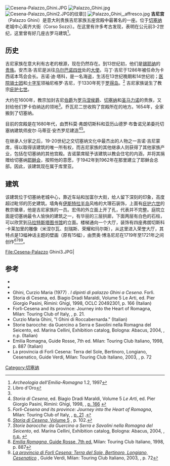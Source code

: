 [[File:Cesena-Palazzo_Ghini.JPG|thumb]]
[[File:Palazzo_Ghini.jpg|thumb]]
[[File:Cesena-Palazzo_Ghini2.JPG|thumb]]的纹章]]
[[File:Palazzo_Ghini,_affresco.jpg|thumb]]
'''吉尼宫'''（Palazzo Ghini）是意大利贵族吉尼家族五座宫殿中最著名的一座。位于[[切塞纳|切塞纳]]老城中心索齐大街（Corso Sozzi）。在这里有许多考古发现，表明在公元前3-2世纪，这里曾有好几座古罗马建筑<ref>''Archeologia dell'Emilia-Romagna'' 1.2, 1997 </ref>。

==历史==
吉尼家族在意大利有古老的根源，现在仍然存在。到13世纪初，他们是[[锡耶纳|锡耶纳]]的[[贵族|贵族]]。安杰洛·吉尼是派往[[乌尔巴诺四世|乌尔巴诺四世]]处的[[大使|大使]]。马丁·吉尼于1286年被任命为卡西诺本笃会会长。吉诺·迪·塔科，是一名海盗，生活在13世纪晚期和14世纪初；[[医院骑士团|医院骑士团]]和[[十字军|十字军]]领袖尼格罗·吉尼，于1330年死于[[罗得岛|罗得岛]]。<ref name=Oro>Libro d'Oro </ref> 吉尼家族诞生了教宗[[庇护七世|庇护七世]]。

大约在1600年，教宗加封吉尼[[伯爵|伯爵]]为[[罗马涅|罗马涅]][[侯爵|侯爵]]、[[切塞纳|切塞纳]]和[[圣马力诺|圣马力诺]]的贵族，又封给他们罗卡伯纳达的领地<ref name=Oro/>。乔瓦尼二世收购了宫殿所在的地方。1654年，全家搬到了切塞纳。

目前的宫殿是在1680年代，由贾科莫·弗朗切斯科和亚历山德罗·布鲁诺兄弟委托切塞纳建筑师皮尔·马蒂亚·安杰罗尼建造<ref name=Storia>''Storia di Cesena'', ed. Biagio Dradi Maraldi, Volume 5 ''Le Arti'', ed. Pier Giorgio Pasini, Rimini: Ghigi, 1998, {{OCLC|20492301}}, [https://books.google.com/books?ei=KUXsUIrrKOb-iwK5r4HQBg&id=v8ZWAAAAYAAJ&dq=Palazzo+Ghini+Cesena&q=Bolognini+Ghini#search_anchor p. 166] {{Wayback|url=https://books.google.com/books?ei=KUXsUIrrKOb-iwK5r4HQBg&id=v8ZWAAAAYAAJ&dq=Palazzo+Ghini+Cesena&q=Bolognini+Ghini#search_anchor |date=20200902214221 }}</ref><ref>''Forlì-Cesena and its province: Journey into the Heart of Romagna'', Milan: Touring Club of Italy, {{ISBN|88-365-3488-0}}, [https://books.google.com/books?id=UGD-ppEuorsC p. 21] {{Wayback|url=https://books.google.com/books?id=UGD-ppEuorsC |date=20200731182233 }}.</ref>。

在继承人分家之后，19-20世纪之交切塞纳文化中最杰出的人物之一吉诺·吉尼蒙席，得以取得该建筑的唯一所有权，而吉尼家族的其他继承人则获得了其他家族产业，包括在切塞纳的其他宫殿。吉诺蒙席赋予该建筑以教会住宅的内涵，并将其捐赠给切塞纳[[耶稣会|耶稣会]]，按照他的意愿，于1942年到1962年在那里建立了耶稣会总部。因此，该建筑现在属于库里亚。

==建筑==
该建筑位于切塞纳老城中心，靠近车站和加富尔大街，给人留下深刻的印象，高度超过毗邻的历史建筑。墙角有[[伊斯特拉半岛|伊斯特拉半岛]]风格的大理石装饰，上面有[[庇护六世|庇护六世]]的教宗徽章，他是吉尼家族的一员。宏伟的外立面上开了孔，代表并不完整。庭院立面是切塞纳最令人愉快的建筑之一，有华丽的三层拱廊，下面两层有白色的石柱，可以欣赏到[[马拉特斯塔图书馆|马拉特斯塔图书馆]]的立面。楼梯通向一个大厅，装饰有四座弗朗切斯科·卡莱加里的雕像（米涅尔瓦、刻瑞斯、荣耀和玛尔斯），从这里进入荣誉大厅，其特点是13幅神话主题的壁画（原有15幅），由贾奥·博洛尼尼在1719年至1721年之间创作<ref>[https://books.google.com/books?id=v8ZWAAAAYAAJ ''Storia di Cesena'', Volume 5] {{Wayback|url=https://books.google.com/books?id=v8ZWAAAAYAAJ |date=20200630040028 }}, p. 102.</ref><ref>''Storie barocche: da Guercino a Serra e Savolini nella Romagna del Seicento'', ed. Marina Cellini, Exhibition catalog, Bologna: Abacus, 2004, {{ISBN|9788888566030}}, [https://books.google.com/books?ei=kFXsUPu7NKO1igLDpIH4Bg&id=fFdJAQAAIAAJ&dq=Palazzo+Ghini+Giacomo+Bolognini&q=Giacomo+Bolognini+in+Palazzo+Ghini+%281719-1721%29%2C+tra+allegorie%2C+favole+antiche%2C+decorazion#search_anchor n.p.] {{Wayback|url=https://books.google.com/books?ei=kFXsUPu7NKO1igLDpIH4Bg&id=fFdJAQAAIAAJ&dq=Palazzo+Ghini+Giacomo+Bolognini&q=Giacomo+Bolognini+in+Palazzo+Ghini+%281719-1721%29%2C+tra+allegorie%2C+favole+antiche%2C+decorazion#search_anchor |date=20200715194117 }}</ref><ref>[https://books.google.com/books?id=x519UvWjvh0C ''Emilia Romagna'', Guide Rosse, 7th ed.] {{Wayback|url=https://books.google.com/books?id=x519UvWjvh0C |date=20200713220211 }} Milan: Touring Club Italiano, 1998, p. 887</ref><ref>[https://books.google.com/books?id=_W7thCvz8YsC ''La provincia di Forlì Cesena: Terra del Sole, Bertinoro, Longiano, Cesenatico''] {{Wayback|url=https://books.google.com/books?id=_W7thCvz8YsC |date=20200801055228 }}, Guide Verdi, Milan: Touring Club Italiano, 2003, {{ISBN|9788836529087}}, p. 72</ref>。

<gallery>
File:Cesena-Palazzo Ghini3.JPG|
</gallery>

==参考==
{{reflist}}
* {{cite book|editor=Baldoni, Daniela|title=Scavi archeologici a Cesena: storia di un quartiere urbano|year=1998|publisher=Essegi|location=Ravenna|isbn=9788871892603|language=it}}
* {{cite book|last=Capellini |first=Denis |title=Guida di Cesena, Città Malatestiana  |year=2001 |publisher=Il Ponte Vecchio |location=Cesena |isbn=8883121759|language=it}}
* Ghini, Curzio Maria (1977) . ''l dipinti di palazzo Ghini a Cesena''. Forlì.
* Storia di Cesena, ed. Biagio Dradi Maraldi, Volume 5 Le Arti, ed. Pier Giorgio Pasini, Rimini: Ghigi, 1998, OCLC 20492301, p. 166 (Italian)
* Forlì-Cesena and its province: Journey into the Heart of Romagna, Milan: Touring Club of Italy, {{ISBN|88-365-3488-0}}, p. 21.
* Curzio Maria Ghini, "I Ghini di Roccabernarda." (Italian)
* Storie barocche: da Guercino a Serra e Savolini nella Romagna del Seicento, ed. Marina Cellini, Exhibition catalog, Bologna: Abacus, 2004, {{ISBN|9788888566030}}, n.p. (Italian)
* Emilia Romagna, Guide Rosse, 7th ed. Milan: Touring Club Italiano, 1998, p. 887 (Italian)
* La provincia di Forlì Cesena: Terra del Sole, Bertinoro, Longiano, Cesenatico, Guide Verdi, Milan: Touring Club Italiano, 2003, {{ISBN|9788836529087}}, p. 72
[[Category:切塞纳|Category:切塞纳]]
{{Coord|44|08|20.09|N|12|14|44.14|E|region:IT_type:landmark_source:dewiki|display=title}}